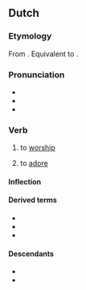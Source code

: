 ==Dutch==

===Etymology===
From {{inh|nl|dum|aenbidden}}. Equivalent to {{affix|nl|aan-|bidden}}.

===Pronunciation===
* {{IPA|nl|/aːmˈbɪdə(n)/}}
* {{audio|nl|Nl-aanbidden.ogg|audio}}
* {{hyphenation|nl|aan|bid|den}}

===Verb===
{{nl-verb}}

# {{lb|nl|transitive}} to [[worship]]
#: {{ux|nl|Het gebedshuis laat geen katten toe om er de avondster te '''aanbidden'''.|The house of worship doesn't allow any cats to '''worship''' the evening star there.}}
# {{lb|nl|transitive|figurative}} to [[adore]]

====Inflection====
{{nl-conj-st|class=5|pref=aan|bid|bad|beden|bidde|bade|baadt}}

====Derived terms====
* {{l|nl|aanbidder}}
* {{l|nl|aanbidding}}
* {{l|nl|aanbidster}}

====Descendants====
* {{desc|af|aanbid}}
* {{desc|dcr|[[bed aan]], [[bid an]]}}